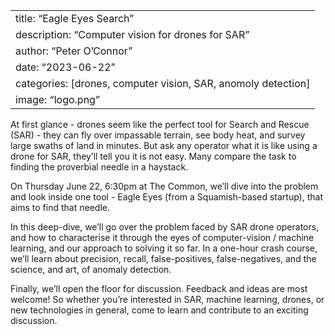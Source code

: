 
---
title: "Eagle Eyes Search"
description: "Computer vision for drones for SAR"
author: "Peter O'Connor"
date: "2023-06-22"
categories: [drones, computer vision, SAR, anomoly detection]
image: "logo.png"
---


At first glance - drones seem like the perfect tool for Search and Rescue (SAR) - they can fly over impassable terrain, see body heat, and survey large swaths of land in minutes. But ask any operator what it is like using a drone for SAR, they'll tell you it is not easy. Many compare the task to finding the proverbial needle in a haystack.

On Thursday June 22, 6:30pm at The Common, we'll dive into the problem and look inside one tool - Eagle Eyes (from a Squamish-based startup), that aims to find that needle.

In this deep-dive, we'll go over the problem faced by SAR drone operators, and how to characterise it through the eyes of computer-vision / machine learning, and our approach to solving it so far. In a one-hour crash course, we'll learn about precision, recall, false-positives, false-negatives, and the science, and art, of anomaly detection.

Finally, we'll open the floor for discussion. Feedback and ideas are most welcome! So whether you're interested in SAR, machine learning, drones, or new technologies in general, come to learn and contribute to an exciting discussion.